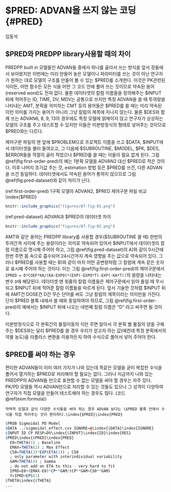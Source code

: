 # \$PRED: ADVAN을 쓰지 않는 코딩 {#PRED}\index{$PRED}\index{PRED}

임동석

## \$PRED와 PREDPP library사용할 때의 차이\index{$PRED}\index{PRED}\index{PREDPP}

PREDPP built in 모델들인 ADVAN들 중에서 하나를 골라서 쓰는 방식을 앞서 장들에서 보아왔지만 이번에는 미리 만들어 놓은 모델이나 파라미터를 쓰는 것이 아닌 연구자가 원하는 대로 모델의 구조를 만들어 볼 수 있는 \$PRED를 소개한다. 이것은 PK관련된 식이든, 어떤 함수든 모든 식을 어떤 그 코드 안에 풀어 쓰는 것이므로 약속된 용어(reserved word)도 전혀 없다. 물론 데이터셋의 칼럼 이름들을 정의해주는 \$INPUT 뒤에 적어주는 ID, TIME, DV, MDV는 공통으로 쓰지만 특정 ADVAN을 쓸 때 투여량을 나타내는 AMT, 분획을 의미하는 CMT 등의 용어들은 \$PRED를 쓸 때는 미리 약속된 이런 의미를 가지는 용어가 아니라 그냥 칼럼의 제목에 지나지 않는다. 물론 \$DES와 함께 쓰는 ADVAN6, 8, 9, 13의 경우에도 특정 모델에 얽매이지 않고 연구자가 상상하는 모델의 구조를 주고 테스트할 수 있지만 이들은 미분방정식의 형태로 넣어주는 것이므로 \$PRED와는 다르다.\index{dependent variable(DV) / 종속변수(DV)}\index{$DES}\index{$INPUT}\index{$PRED}\index{ADVAN6}\index{AMT}\index{CMT}\index{ID}\index{MDV}\index{PRED}\index{PREDPP}\index{TIME}

제어구문 파일의 맨 앞에 \$PROBLEM으로 프로젝트 이름을 쓰고 \$DATA, \$INPUT에서 데이터셋을 불러 들여오고, 그 다음에 \$SUBROUTINE, \$MODEL, \$PK, \$DES, \$ERROR들을 적절히 골라 적었으나 \$PRED를 쓸 때는 이들이 필요 없게 된다. 그림 \@ref(fig:first-order-pred)의 예는 1분획 모델을 ADVAN2 대신 \$PRED로 적은 것이다. 이후 나머지 초기값 주는 것, estimation 방법 등은 \$PRED를 쓰건, 다른 ADVAN을 쓰건 동일하다. 데이터셋에서도 약속된 용어가 통하지 않으므로 그림 \@ref(fig:pred-dataset)와 같이 차이가 난다.\index{$DATA}\index{$DES}\index{$ERROR}\index{$INPUT}\index{$MODEL}\index{$PK}\index{$PRED}\index{$PROBLEM}\index{$SUBROUTINE}\index{ADVAN2}\index{PRED}

(ref:first-order-pred) 1구획 모델의 ADVAN2, $PRED 제어구문 파일 비교\index{$PRED}\index{ADVAN2}\index{PRED}

```r
knitr::include_graphics("figures/07-fig-01.png")
```

(ref:pred-dataset) ADVAN과 \$PRED의 데이터셋 차이\index{$PRED}\index{PRED}

```r
knitr::include_graphics("figures/07-fig-02.png")
```

AMT와 같은 용어는 PREDPP library를 사용할 경우(\$SUBROUTINE 쓸 때) 한번의 투여간격 사이에 주는 용량이라는 의미로 약속되어 있어서 \$INPUT에서 데이터셋의 칼럼 이름으로 명시해 주어야 하고, 그림 \@ref(fig:pred-dataset)의 A)와 같이 0시간에 한번 주면 몸 속으로 흡수되어 24시간까지 계속 영향을 주는 값으로 약속되어 있다. 그러나 \$PRED를 사용할 때는 B)와 같이 마치 어떤 공변량처럼 그 칼럼에 계속 같은 숫자로 표시해 주어야 하는 것이다. 이는 그림 \@ref(fig:first-order-pred)의 제어구문에서 `IPRED = D*COEF*KA/(KA-EXPO)*(EXP(-EXPO*T)-EXP(-KA*T))`의 용량을 나타내는 변수 `D`에 해당된다. 데이터셋 맨 윗줄의 칼럼 이름들은 제어구문에서 읽어 들일 때 무시되고 \$INPUT 뒤에 적어준 칼럼 이름들을 따르게 된다. 앞서 기술한 것처럼 \$INPUT 뒤에 AMT건 DOSE건 D건 무슨 단어를 써도 그냥 칼럼의 제목이라는 의미만을 가진다. 단지 \$PRED 블록 내에서 쓸 때와 동일하여야 하므로, 그림 \@ref(fig:first-order-pred)의 예에서는 \$INPUT 뒤에 나오는 네번째 칼럼 이름은 “D” 라고 써주면 될 것이다. \index{투여간격 / interdose interval(II)}\index{interdose interval(II) / 투여간격}\index{interdose interval(II) / 투여간격}\index{$INPUT}\index{$PRED}\index{$SUBROUTINE}\index{AMT}\index{IPRED}\index{PRED}\index{PREDPP}

미분방정식으로 각 분획간의 물질이동의 식만 주면 알아서 각 분획 별 물질의 양을 구해주는 \$DES와는 달리 \$PRED를 쓸 경우 우리가 얻고자 하는 값(예컨데 특정 분획에서의 약물 농도)을 라플라스 변환을 이용하든지 하여 수식으로 풀어서 넣어 주어야 한다.\index{$DES}\index{$PRED}\index{PRED}

## \$PRED를 써야 하는 경우\index{$PRED}\index{PRED}

편리한 ADVAN들이 이미 여러 가지가 나와 있는데 똑같은 모델을 굳이 복잡한 수식을 풀어서 열거하는 \$PRED로 처리해야 할 필요는 없다. 그러나 지금까지 나와 있는 PREDPP의 ADVAN들 만으로 표현할 수 없는 모델을 써야 할 경우는 자주 있다. PK/PD 모델들 역시 ADVAN만으로 처리할 수 있는 것들도 있으나 그 성격이 다양하여 연구자가 직접 모델을 만들어 테스트해야 하는 경우도 많다. (코드 \@ref(exm:formula))\index{$PRED}\index{PRED}\index{PREDPP}

```example
약력학 모델과 같이 다양한 수식들을 써야 하는 경우 ADVAN 보다는 \$PRED 블록 안에서 수식을 직접 적어주는 것이 편리하다.\index{$PRED}\index{PRED}
```

```r
$PROB Sigmoidal PD Model
$DATA ../sigmoidal_effect.csv IGNORE=@\index{$DATA}\index{IGNORE}
$INPUT ID CP RESP=DV\index{$INPUT}\index{ID}\index{RES}
$PRED\index{$PRED}\index{PRED}
  E0=THETA(1) ; Baseline
  EMAX=THETA(2) ; Max Effect
  C50=THETA(3)*EXP(ETA(1)) ; C50
  ; only parameter with interindividual variability
  GAM=THETA(4) ; Gamma
  ; do not add an ETA to this - very hard to fit
  IPRD=E0+(EMAX-E0)*CP**GAM/(CP**GAM+C50**GAM)
  Y=IPRD+EPS(1)
$THETA\index{$THETA}
...

```


